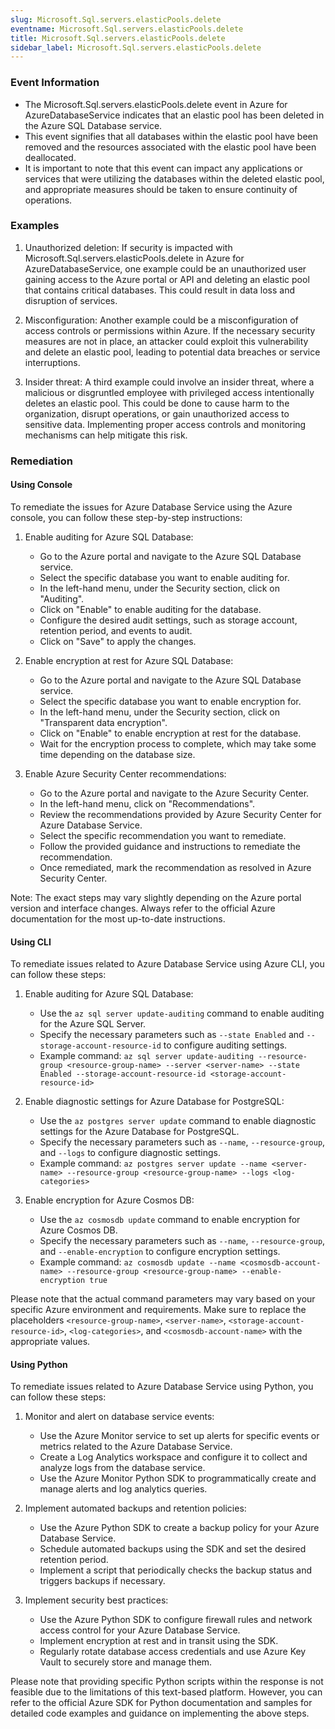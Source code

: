 ```yaml
--- 
slug: Microsoft.Sql.servers.elasticPools.delete
eventname: Microsoft.Sql.servers.elasticPools.delete
title: Microsoft.Sql.servers.elasticPools.delete
sidebar_label: Microsoft.Sql.servers.elasticPools.delete
---
```

                       
### Event Information

- The Microsoft.Sql.servers.elasticPools.delete event in Azure for AzureDatabaseService indicates that an elastic pool has been deleted in the Azure SQL Database service.
- This event signifies that all databases within the elastic pool have been removed and the resources associated with the elastic pool have been deallocated.
- It is important to note that this event can impact any applications or services that were utilizing the databases within the deleted elastic pool, and appropriate measures should be taken to ensure continuity of operations.


### Examples

1. Unauthorized deletion: If security is impacted with Microsoft.Sql.servers.elasticPools.delete in Azure for AzureDatabaseService, one example could be an unauthorized user gaining access to the Azure portal or API and deleting an elastic pool that contains critical databases. This could result in data loss and disruption of services.

2. Misconfiguration: Another example could be a misconfiguration of access controls or permissions within Azure. If the necessary security measures are not in place, an attacker could exploit this vulnerability and delete an elastic pool, leading to potential data breaches or service interruptions.

3. Insider threat: A third example could involve an insider threat, where a malicious or disgruntled employee with privileged access intentionally deletes an elastic pool. This could be done to cause harm to the organization, disrupt operations, or gain unauthorized access to sensitive data. Implementing proper access controls and monitoring mechanisms can help mitigate this risk.

### Remediation

#### Using Console

To remediate the issues for Azure Database Service using the Azure console, you can follow these step-by-step instructions:

1. Enable auditing for Azure SQL Database:
   - Go to the Azure portal and navigate to the Azure SQL Database service.
   - Select the specific database you want to enable auditing for.
   - In the left-hand menu, under the Security section, click on "Auditing".
   - Click on "Enable" to enable auditing for the database.
   - Configure the desired audit settings, such as storage account, retention period, and events to audit.
   - Click on "Save" to apply the changes.

2. Enable encryption at rest for Azure SQL Database:
   - Go to the Azure portal and navigate to the Azure SQL Database service.
   - Select the specific database you want to enable encryption for.
   - In the left-hand menu, under the Security section, click on "Transparent data encryption".
   - Click on "Enable" to enable encryption at rest for the database.
   - Wait for the encryption process to complete, which may take some time depending on the database size.

3. Enable Azure Security Center recommendations:
   - Go to the Azure portal and navigate to the Azure Security Center.
   - In the left-hand menu, click on "Recommendations".
   - Review the recommendations provided by Azure Security Center for Azure Database Service.
   - Select the specific recommendation you want to remediate.
   - Follow the provided guidance and instructions to remediate the recommendation.
   - Once remediated, mark the recommendation as resolved in Azure Security Center.

Note: The exact steps may vary slightly depending on the Azure portal version and interface changes. Always refer to the official Azure documentation for the most up-to-date instructions.

#### Using CLI

To remediate issues related to Azure Database Service using Azure CLI, you can follow these steps:

1. Enable auditing for Azure SQL Database:
   - Use the `az sql server update-auditing` command to enable auditing for the Azure SQL Server.
   - Specify the necessary parameters such as `--state Enabled` and `--storage-account-resource-id` to configure auditing settings.
   - Example command: `az sql server update-auditing --resource-group <resource-group-name> --server <server-name> --state Enabled --storage-account-resource-id <storage-account-resource-id>`

2. Enable diagnostic settings for Azure Database for PostgreSQL:
   - Use the `az postgres server update` command to enable diagnostic settings for the Azure Database for PostgreSQL.
   - Specify the necessary parameters such as `--name`, `--resource-group`, and `--logs` to configure diagnostic settings.
   - Example command: `az postgres server update --name <server-name> --resource-group <resource-group-name> --logs <log-categories>`

3. Enable encryption for Azure Cosmos DB:
   - Use the `az cosmosdb update` command to enable encryption for Azure Cosmos DB.
   - Specify the necessary parameters such as `--name`, `--resource-group`, and `--enable-encryption` to configure encryption settings.
   - Example command: `az cosmosdb update --name <cosmosdb-account-name> --resource-group <resource-group-name> --enable-encryption true`

Please note that the actual command parameters may vary based on your specific Azure environment and requirements. Make sure to replace the placeholders `<resource-group-name>`, `<server-name>`, `<storage-account-resource-id>`, `<log-categories>`, and `<cosmosdb-account-name>` with the appropriate values.

#### Using Python

To remediate issues related to Azure Database Service using Python, you can follow these steps:

1. Monitor and alert on database service events:
   - Use the Azure Monitor service to set up alerts for specific events or metrics related to the Azure Database Service.
   - Create a Log Analytics workspace and configure it to collect and analyze logs from the database service.
   - Use the Azure Monitor Python SDK to programmatically create and manage alerts and log analytics queries.

2. Implement automated backups and retention policies:
   - Use the Azure Python SDK to create a backup policy for your Azure Database Service.
   - Schedule automated backups using the SDK and set the desired retention period.
   - Implement a script that periodically checks the backup status and triggers backups if necessary.

3. Implement security best practices:
   - Use the Azure Python SDK to configure firewall rules and network access control for your Azure Database Service.
   - Implement encryption at rest and in transit using the SDK.
   - Regularly rotate database access credentials and use Azure Key Vault to securely store and manage them.

Please note that providing specific Python scripts within the response is not feasible due to the limitations of this text-based platform. However, you can refer to the official Azure SDK for Python documentation and samples for detailed code examples and guidance on implementing the above steps.


 